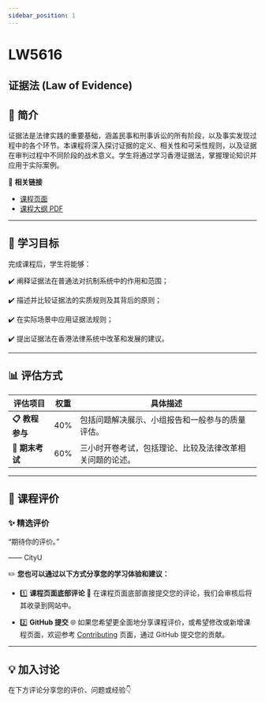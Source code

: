 ```yaml
---
sidebar_position: 1
---
```


# LW5616
## 证据法 (Law of Evidence)

## **📘 简介**
证据法是法律实践的重要基础，涵盖民事和刑事诉讼的所有阶段，以及事实发现过程中的各个环节。本课程将深入探讨证据的定义、相关性和可采性规则，以及证据在审判过程中不同阶段的战术意义。学生将通过学习香港证据法，掌握理论知识并应用于实际案例。

🔗 **相关链接**
- [课程页面](https://www.cityu.edu.hk/catalogue/pg/202526/course/LW5616.htm)
- [课程大纲 PDF](https://www.cityu.edu.hk/catalogue/pg/202526/course/LW5616.pdf)

---

## **🎯 学习目标**

完成课程后，学生将能够：

✔️ 阐释证据法在普通法对抗制系统中的作用和范围；

✔️ 描述并比较证据法的实质规则及其背后的原则；

✔️ 在实际场景中应用证据法规则；

✔️ 提出证据法在香港法律系统中改革和发展的建议。

---

## **📊 评估方式**

| **评估项目**         | **权重** | **具体描述**                                                                                       |
|---------------------|---------|---------------------------------------------------------------------------------------------------|
| **📋 教程参与**       | 40%     | 包括问题解决展示、小组报告和一般参与的质量评估。                                                       |
| **📂 期末考试**       | 60%     | 三小时开卷考试，包括理论、比较及法律改革相关问题的论述。                                                 |

---

## **💬 课程评价**

### ✨ **精选评价**
<div className={commentStyles.commentBox}>
    <p className={commentStyles.commentText}>
        “期待你的评价。”
    </p>
    <p className={commentStyles.commentAuthor}>—— CityU</p>
</div>

✏️ **您也可以通过以下方式分享您的学习体验和建议：**

- 1️⃣ **课程页面底部评论**
💬 在课程页面底部直接提交您的评论，我们会审核后将其收录到网站中。

- 2️⃣ **GitHub 提交**
🌐 如果您希望更全面地分享课程评价，或希望修改或新增课程页面，欢迎参考 [Contributing](/contributing) 页面，通过 GitHub 提交您的贡献。

---

## **💡 加入讨论**

在下方评论分享您的评价、问题或经验👇
<Utterances />
